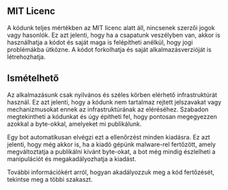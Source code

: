 ## MIT Licenc

<div className="h-2"/>

A kódunk teljes mértékben az MIT licenc alatt áll, nincsenek szerzői jogok vagy hasonlók. Ez azt jelenti, hogy ha a csapatunk veszélyben van, akkor is használhatja a kódot és saját maga is felépítheti anélkül, hogy jogi problémákba ütközne. A kódot forkolhatja és saját alkalmazásverzióját is létrehozhatja.

<div className="h-4"/>

## Ismételhető

<div className="h-2"/>

Az alkalmazásunk csak nyilvános és széles körben elérhető infrastruktúrát használ. Ez azt jelenti, hogy a kódunk nem tartalmaz rejtett jelszavakat vagy mechanizmusokat ennek az infrastruktúrának az eléréséhez. Szabadon megtekintheti a kódunkat és úgy építheti fel, hogy pontosan megegyezzen azokkal a byte-okkal, amelyeket mi publikálunk.

<div className="h-2"/>

Egy bot automatikusan elvégzi ezt a ellenőrzést minden kiadásra. Ez azt jelenti, hogy még akkor is, ha a kiadó gépünk malware-rel fertőzött, amely megváltoztatja a publikálni kívánt byte-okat, a bot még mindig észlelheti a manipulációt és megakadályozhatja a kiadást.

<div className="h-2"/>

További információkért arról, hogyan akadályozzuk meg a kód fertőzését, tekintse meg a többi szakaszt.

